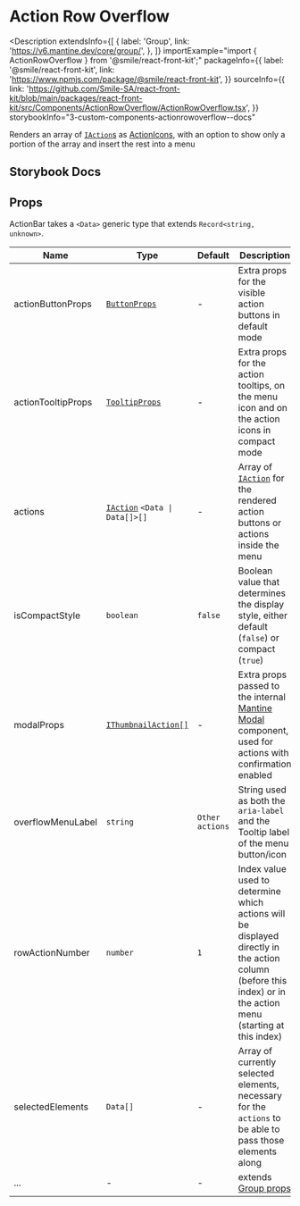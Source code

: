 # Action Row Overflow

<Description
  extendsInfo={[
    {
      label: 'Group',
      link: 'https://v6.mantine.dev/core/group/',
    },
  ]}
  importExample="import { ActionRowOverflow } from '@smile/react-front-kit';"
  packageInfo={{
    label: '@smile/react-front-kit',
    link: 'https://www.npmjs.com/package/@smile/react-front-kit',
  }}
  sourceInfo={{
    link: 'https://github.com/Smile-SA/react-front-kit/blob/main/packages/react-front-kit/src/Components/ActionRowOverflow/ActionRowOverflow.tsx',
  }}
  storybookInfo="3-custom-components-actionrowoverflow--docs"
>
  Renders an array of [`IAction`s](../../shared-types/actions#iactiont) as
  [ActionIcons](https://v6.mantine.dev/core/action-icon/), with an option to
  show only a portion of the array and insert the rest into a menu
</Description>

## Storybook Docs

<StorybookEmbed
  storyId="3-custom-components-actionrowoverflow--docs"
  height="820"
/>

## Props

ActionBar takes a `<Data>` generic type that extends `Record<string, unknown>`.

| Name                         | Type                                                           | Default         | Description                                                                                                                                                    |
| ---------------------------- | -------------------------------------------------------------- | --------------- | -------------------------------------------------------------------------------------------------------------------------------------------------------------- |
| actionButtonProps            | [`ButtonProps`](https://v6.mantine.dev/core/button/?t=props)   | -               | Extra props for the visible action buttons in default mode                                                                                                     |
| actionTooltipProps           | [`TooltipProps`](https://v6.mantine.dev/core/tooltip/?t=props) | -               | Extra props for the action tooltips, on the menu icon and on the action icons in compact mode                                                                  |
| actions                      | [`IAction`](./thumbnail#ithumbnailaction) `<Data \| Data[]>[]` | -               | Array of [`IAction`](../../shared-types/actions#iactiont) for the rendered action buttons or actions inside the menu                                           |
| isCompactStyle               | `boolean`                                                      | `false`         | Boolean value that determines the display style, either default (`false`) or compact (`true`)                                                                  |
| modalProps                   | [`IThumbnailAction[]`](./thumbnail#ithumbnailaction)           | -               | Extra props passed to the internal [Mantine Modal](https://v6.mantine.dev/core/modal/) component, used for actions with confirmation enabled                   |
| overflowMenuLabel            | `string`                                                       | `Other actions` | String used as both the `aria-label` and the Tooltip label of the menu button/icon                                                                             |
| rowActionNumber              | `number`                                                       | `1`             | Index value used to determine which actions will be displayed directly in the action column (before this index) or in the action menu (starting at this index) |
| selectedElements <Required/> | `Data[]`                                                       | -               | Array of currently selected elements, necessary for the `actions` to be able to pass those elements along                                                      |
| ...                          | -                                                              | -               | extends [Group props](https://v6.mantine.dev/core/group/?t=props)                                                                                              |
